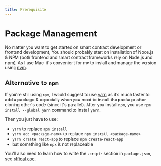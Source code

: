 ```yaml
---
title: Prerequisite
---
```


# Package Management

No matter you want to get started on smart contract development or frontend development,
You should probably start on installation of Node.js & NPM (both frontend and smart contract
frameworks rely on Node.js and npm).
As I use Mac, it's convenient for me to install and manage the version using
[nvm](https://github.com/nvm-sh/nvm).

## Alternative to `npm`

If you're still using `npm`, I would suggest to use [yarn](https://yarnpkg.com/) as it's much faster to
add a package & especially when you need to install the package after cloning other's code (since it's
parallel).
After you install `npm`, you use `npm install --global yarn` command to install `yarn`.

Then you just have to use:

- `yarn` to replace `npm install`
- `yarn add <package-name>` to replace `npm install <package-name>`
- `yarn create react-app` to replace `npm create-react-app`
- but something like `npx` is not replaceable

You'll also need to learn how to write the `scripts` section in `package.json`,
see [offical doc](https://docs.npmjs.com/cli/v8/using-npm/scripts).
